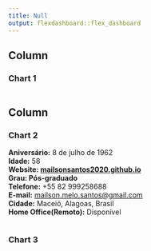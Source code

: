 ```yaml
---
title: Null
output: flexdashboard::flex_dashboard
---
```

    
Column {data-width=300}
-------------------------------------
    
### Chart 1
    
```r

```
   
Column {data-width=700}
-------------------------------------
   
### Chart 2

<b>Aniversário:</b> 8 de julho de 1962<br>
<b>Idade:</b> 58 <br>
<b>Website: <a href='http://mailsonsantos2020.github.io'>mailsonsantos2020.github.io</a></b><br>
<b>Grau: Pós-graduado</b><br>
<b>Telefone:</b> +55 82 999258688<br>
<b>E-mail:</b> <a href="mailto:mailson.melo.santos@gmail.com">mailson.melo.santos@gmail.com</a><br>
<b>Cidade:</b> Maceió, Alagoas, Brasil <br>
<b>Home Office(Remoto):</b> Disponível <br>

```r

```   
 
### Chart 3
    
```r

```